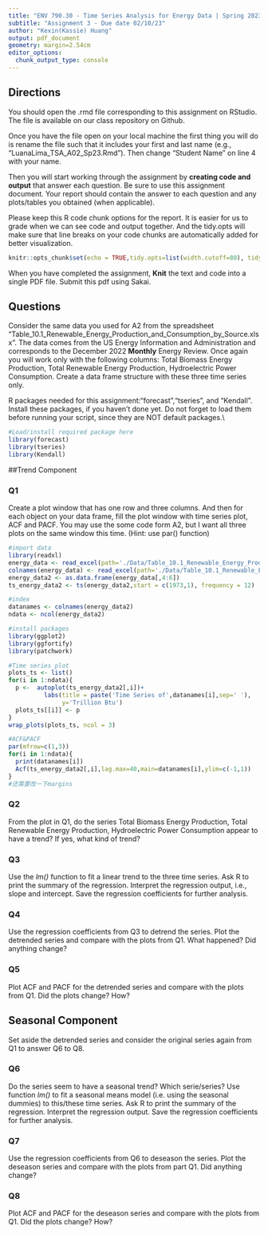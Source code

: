```yaml
---
title: "ENV 790.30 - Time Series Analysis for Energy Data | Spring 2023"
subtitle: "Assignment 3 - Due date 02/10/23"
author: "Kexin(Kassie) Huang"
output: pdf_document
geometry: margin=2.54cm
editor_options: 
  chunk_output_type: console
---
```

  
## Directions
  
You should open the .rmd file corresponding to this assignment on RStudio. The file is available on our class repository on Github. 

Once you have the file open on your local machine the first thing you will do is rename the file such that it includes your first and last name (e.g., "LuanaLima_TSA_A02_Sp23.Rmd"). Then change "Student Name" on line 4 with your name. 

Then you will start working through the assignment by  **creating code and output** that answer each question. Be sure to use this assignment document. Your report should contain the answer to each question and any plots/tables you obtained (when applicable).

Please keep this R code chunk options for the report. It is easier for us to grade when we can see code and output together. And the tidy.opts will make sure that line breaks on your code chunks are automatically added for better visualization. 

```r
knitr::opts_chunk$set(echo = TRUE,tidy.opts=list(width.cutoff=80), tidy=FALSE) 
```

When you have completed the assignment, **Knit** the text and code into a single PDF file. Submit this pdf using Sakai. 

## Questions 

Consider the same data you used for A2 from the spreadsheet "Table_10.1_Renewable_Energy_Production_and_Consumption_by_Source.xlsx". The data comes from the US Energy Information and Administration and corresponds to the December 2022 **Monthly** Energy Review. Once again you will work only with the following columns: Total Biomass Energy Production, Total Renewable Energy Production, Hydroelectric Power Consumption. Create a data frame structure with these three time series only. 

R packages needed for this assignment:"forecast","tseries", and "Kendall". Install these packages, if you haven't done yet. Do not forget to load them before running your script, since they are NOT default packages.\\

```r
#Load/install required package here
library(forecast)
library(tseries)
library(Kendall)
```

##Trend Component

### Q1
Create a plot window that has one row and three columns. And then for each object on your data frame, fill the plot window with time series plot, ACF and PACF. You may use the some code form A2, but I want all three plots on the same window this time. (Hint: use par() function)
```r
#import data
library(readxl)
energy_data <- read_excel(path='./Data/Table_10.1_Renewable_Energy_Production_and_Consumption_by_Source.xlsx',sheet=1,skip=12,col_names=FALSE)
colnames(energy_data) <- read_excel(path='./Data/Table_10.1_Renewable_Energy_Production_and_Consumption_by_Source.xlsx',sheet=1, skip=10, n_max=1, col_names=FALSE)
energy_data2 <- as.data.frame(energy_data[,4:6])
ts_energy_data2 <- ts(energy_data2,start = c(1973,1), frequency = 12)

#index
datanames <- colnames(energy_data2)
ndata <- ncol(energy_data2)

#install packages
library(ggplot2)
library(ggfortify)
library(patchwork)

#Time series plot
plots_ts <- list()
for(i in 1:ndata){
  p <-  autoplot(ts_energy_data2[,i])+
          labs(title = paste('Time Series of',datanames[i],sep=' '),
               y='Trillion Btu')
  plots_ts[[i]] <- p
}
wrap_plots(plots_ts, ncol = 3)

#ACF&PACF
par(mfrow=c(1,3))
for(i in 1:ndata){
  print(datanames[i])
  Acf(ts_energy_data2[,i],lag.max=40,main=datanames[i],ylim=c(-1,1))
}
#还需要改一下margins

```


### Q2
From the plot in Q1, do the series Total Biomass Energy Production, Total Renewable Energy Production, Hydroelectric Power Consumption appear to have a trend? If yes, what kind of trend?

### Q3
Use the *lm()* function to fit a linear trend to the three time series. Ask R to print the summary of the regression. Interpret the regression output, i.e., slope and intercept. Save the regression coefficients for further analysis.
 
### Q4
Use the regression coefficients from Q3 to detrend the series. Plot the detrended series and compare with the plots from Q1. What happened? Did anything change?

### Q5
Plot ACF and PACF for the detrended series and compare with the plots from Q1. Did the plots change? How?

## Seasonal Component

Set aside the detrended series and consider the original series again from Q1 to answer Q6 to Q8.

### Q6
Do the series seem to have a seasonal trend? Which serie/series? Use function *lm()* to fit a seasonal means model (i.e. using the seasonal dummies) to this/these time series. Ask R to print the summary of the regression. Interpret the regression output. Save the regression coefficients for further analysis.

### Q7
Use the regression coefficients from Q6 to deseason the series. Plot the deseason series and compare with the plots from part Q1. Did anything change?

### Q8
Plot ACF and PACF for the deseason series and compare with the plots from Q1. Did the plots change? How?


